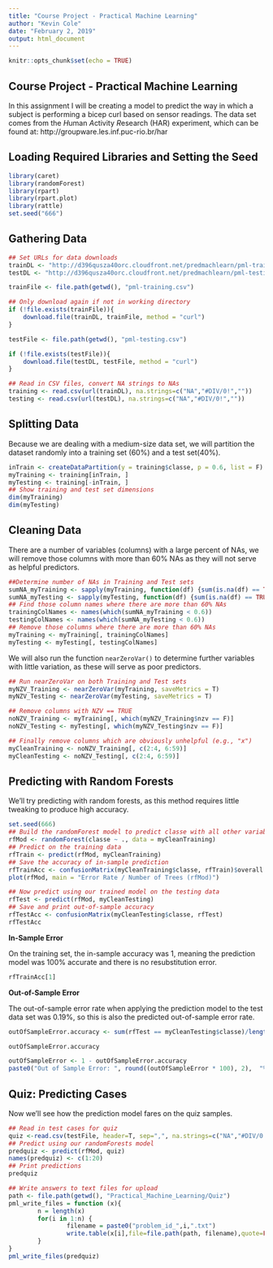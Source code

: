 ```yaml
---
title: "Course Project - Practical Machine Learning"
author: "Kevin Cole"
date: "February 2, 2019"
output: html_document
---
```


```r
knitr::opts_chunk$set(echo = TRUE)
```

## Course Project - Practical Machine Learning

In this assignment I will be creating a model to predict the way in which a subject is performing a bicep curl based on sensor readings. The data set comes from the *H*uman *A*ctivity *R*esearch (HAR) experiment, which can be found at: http://groupware.les.inf.puc-rio.br/har

## Loading Required Libraries and Setting the Seed

```r
library(caret)
library(randomForest)
library(rpart)
library(rpart.plot)
library(rattle)
set.seed("666")

```

## Gathering Data
```r
## Set URLs for data downloads
trainDL <- "http://d396qusza40orc.cloudfront.net/predmachlearn/pml-training.csv"
testDL <- "http://d396qusza40orc.cloudfront.net/predmachlearn/pml-testing.csv"

trainFile <- file.path(getwd(), "pml-training.csv")

## Only download again if not in working directory
if (!file.exists(trainFile)){
    download.file(trainDL, trainFile, method = "curl")
}  

testFile <- file.path(getwd(), "pml-testing.csv")

if (!file.exists(testFile)){
    download.file(testDL, testFile, method = "curl")
}  

## Read in CSV files, convert NA strings to NAs
training <- read.csv(url(trainDL), na.strings=c("NA","#DIV/0!",""))
testing <- read.csv(url(testDL), na.strings=c("NA","#DIV/0!",""))

```

## Splitting Data
Because we are dealing with a medium-size data set, we will partition the dataset randomly into a training set (60%) and a test set(40%).

```r
inTrain <- createDataPartition(y = training$classe, p = 0.6, list = F)
myTraining <- training[inTrain, ]
myTesting <- training[-inTrain, ]
## Show training and test set dimensions
dim(myTraining)
dim(myTesting)
```

## Cleaning Data
There are a number of variables (columns) with a large percent of NAs, we will remove those columns with more than 60% NAs as they will not serve as helpful predictors.

```r
##Determine number of NAs in Training and Test sets
sumNA_myTraining <- sapply(myTraining, function(df) {sum(is.na(df) == TRUE)/length(df)})
sumNA_myTesting <- sapply(myTesting, function(df) {sum(is.na(df) == TRUE)/length(df)})
## Find those column names where there are more than 60% NAs
trainingColNames <- names(which(sumNA_myTraining < 0.6))
testingColNames <- names(which(sumNA_myTesting < 0.6))
## Remove those columns where there are more than 60% NAs
myTraining <- myTraining[, trainingColNames]
myTesting <- myTesting[, testingColNames]

```

We will also run the function `nearZeroVar()` to determine further variables with little variation, as these will serve as poor predictors.

```r
## Run nearZeroVar on both Training and Test sets
myNZV_Training <- nearZeroVar(myTraining, saveMetrics = T)
myNZV_Testing <- nearZeroVar(myTesting, saveMetrics = T)

## Remove columns with NZV == TRUE
noNZV_Training <- myTraining[, which(myNZV_Training$nzv == F)]
noNZV_Testing <- myTesting[, which(myNZV_Testing$nzv == F)]

## Finally remove columns which are obviously unhelpful (e.g., "x")
myCleanTraining <- noNZV_Training[, c(2:4, 6:59)]
myCleanTesting <- noNZV_Testing[, c(2:4, 6:59)]

```

## Predicting with Random Forests

We'll try predicting with random forests, as this method requires little tweaking to produce high accuracy.

```r
set.seed(666)
## Build the randomForest model to predict classe with all other variables
rfMod <- randomForest(classe ~ ., data = myCleanTraining)
## Predict on the training data
rfTrain <- predict(rfMod, myCleanTraining)
## Save the accuracy of in-sample prediction
rfTrainAcc <- confusionMatrix(myCleanTraining$classe, rfTrain)$overall
plot(rfMod, main = "Error Rate / Number of Trees (rfMod)")

## Now predict using our trained model on the testing data
rfTest <- predict(rfMod, myCleanTesting)
## Save and print out-of-sample accuracy
rfTestAcc <- confusionMatrix(myCleanTesting$classe, rfTest)
rfTestAcc

```

**In-Sample Error**

On the training set, the in-sample accuracy was 1, meaning the prediction model was 100% accurate and there is no resubstitution error.
```r
rfTrainAcc[1]
```

**Out-of-Sample Error**

The out-of-sample error rate when applying the prediction model to the test data set was 0.19%, so this is also the predicted out-of-sample error rate.

```r
outOfSampleError.accuracy <- sum(rfTest == myCleanTesting$classe)/length(rfTest)

outOfSampleError.accuracy

outOfSampleError <- 1 - outOfSampleError.accuracy
paste0("Out of Sample Error: ", round((outOfSampleError * 100), 2),  "%")
```

## Quiz: Predicting Cases

Now we'll see how the prediction model fares on the quiz samples.

```r
## Read in test cases for quiz
quiz <-read.csv(testFile, header=T, sep=",", na.strings=c("NA","#DIV/0!"))
## Predict using our randomForests model
predquiz <- predict(rfMod, quiz)
names(predquiz) <- c(1:20)
## Print predictions
predquiz

## Write answers to text files for upload
path <- file.path(getwd(), "Practical_Machine_Learning/Quiz")
pml_write_files = function (x){
        n = length(x)
        for(i in 1:n) {
                filename = paste0("problem_id_",i,".txt")
                write.table(x[i],file=file.path(path, filename),quote=FALSE,row.names=FALSE,col.names=FALSE)
        }
}
pml_write_files(predquiz)
```